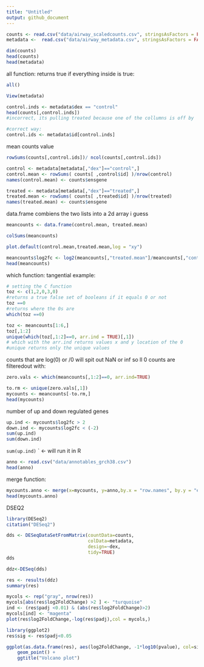 ```yaml
---
title: "Untitled"
output: github_document
---
```


```r
counts <- read.csv("data/airway_scaledcounts.csv", stringsAsFactors = FALSE)
metadata <-  read.csv("data/airway_metadata.csv", stringsAsFactors = FALSE)
```

```r
dim(counts)
head(counts)
head(metadata)
```

all function: returns true if everything inside is true:
```r
all()
```


```r
View(metadata)
```

```r
control.inds <- metadata$dex == "control"
head(counts[,control.inds])
#incorrect, its pulling treated because one of the collumns is off by

#correct way:
control.ids <- metadata$id[control.inds]
```

mean counts value
```r
rowSums(counts[,control.ids])/ ncol(counts[,control.ids])
```

```r
control <- metadata[metadata[,"dex"]=="control",]
control.mean <- rowSums( counts[ ,control$id] )/nrow(control)  
names(control.mean) <- counts$ensgene

treated <- metadata[metadata[,"dex"]=="treated",]
treated.mean <- rowSums( counts[ ,treated$id] )/nrow(treated)
names(treated.mean) <- counts$ensgene

```

data.frame combiens the two lists into a 2d array i guess
```r
meancounts <- data.frame(control.mean, treated.mean)
```

```r
colSums(meancounts)
```

```r
plot.default(control.mean,treated.mean,log = "xy")
```

```r
meancounts$log2fc <- log2(meancounts[,"treated.mean"]/meancounts[,"control.mean"])
head(meancounts)
```
which function:
tangential example:
```r
# setting the C function
toz <- c(1,2,0,3,0)
#returns a true false set of booleans if it equals 0 or not
toz ==0
#returns where the 0s are
which(toz ==0)

toz <- meancounts[1:6,]
toz[,1:2]
unique(which(toz[,1:2]==0, arr.ind = TRUE)[,1])
# which with the arr.ind returns values x and y location of the 0
#unique returns only the unique values
```


counts that are log(0) or /0 will spit out NaN or inf
so ll 0 counts are filteredout with:
```r
zero.vals <- which(meancounts[,1:2]==0, arr.ind=TRUE)

to.rm <- unique(zero.vals[,1])
mycounts <- meancounts[-to.rm,]
head(mycounts)
```
 number of up and down regulated genes
```r
up.ind <- mycounts$log2fc > 2
down.ind <- mycounts$log2fc < (-2)
sum(up.ind)
sum(down.ind)
```
`sum(up.ind)`
` <- will run it in R
```r
anno <- read.csv("data/annotables_grch38.csv")
head(anno)
```
merge function:
```r
mycounts.anno <- merge(x=mycounts, y=anno,by.x = "row.names", by.y = "ensgene")
head(mycounts.anno)
```

DSEQ2
```r
library(DESeq2)
citation("DESeq2")
```

```r
dds <- DESeqDataSetFromMatrix(countData=counts, 
                              colData=metadata, 
                              design=~dex, 
                              tidy=TRUE)
dds
```

```r
ddz<-DESeq(dds)
```

```r
res <- results(ddz)
summary(res)
```

```r
mycols <- rep("gray", nrow(res))
mycols[abs(res$log2FoldChange) >2 ] <- "turquoise"
ind <- (res$padj <0.01) & (abs(res$log2FoldChange)>2)
mycols[ind] <- "magenta"
plot(res$log2FoldChange,-log(res$padj),col = mycols,)
```


```r
library(ggplot2)
res$sig <- res$padj<0.05

ggplot(as.data.frame(res), aes(log2FoldChange, -1*log10(pvalue), col=sig)) + 
    geom_point() + 
    ggtitle("Volcano plot")
```




